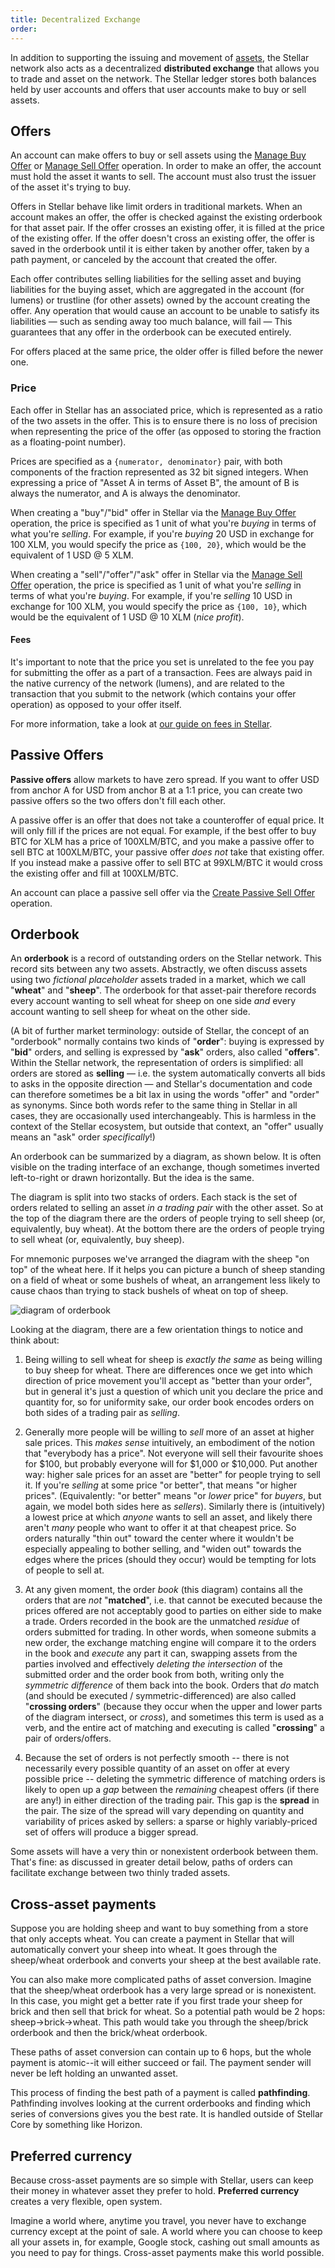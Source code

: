 ```yaml
---
title: Decentralized Exchange
order:
---
```


In addition to supporting the issuing and movement of [assets](./assets.mdx), the Stellar network also acts as a decentralized **distributed exchange** that allows you to trade and asset on the network. The Stellar ledger stores both balances held by user accounts and offers that user accounts make to buy or sell assets.

## Offers

An account can make offers to buy or sell assets using the [Manage Buy Offer](../start/list-of-operations.mdx#manage-buy-offer) or [Manage Sell Offer](../start/list-of-operations.mdx#manage-sell-offer) operation. In order to make an offer, the account must hold the asset it wants to sell. The account must also trust the issuer of the asset it's trying to buy.

Offers in Stellar behave like limit orders in traditional markets. When an account makes an offer, the offer is checked against the existing orderbook for that asset pair. If the offer crosses an existing offer, it is filled at the price of the existing offer. If the offer doesn't cross an existing offer, the offer is saved in the orderbook until it is either taken by another offer, taken by a path payment, or canceled by the account that created the offer.

Each offer contributes selling liabilities for the selling asset and buying liabilities for the buying asset, which are aggregated in the account (for lumens) or trustline (for other assets) owned by the account creating the offer. Any operation that would cause an account to be unable to satisfy its liabilities — such as sending away too much balance, will fail — This guarantees that any offer in the orderbook can be executed entirely.

For offers placed at the same price, the older offer is filled before the newer one.

### Price

Each offer in Stellar has an associated price, which is represented as a ratio of the two assets in the offer. This is to ensure there is no loss of precision when representing the price of the offer (as opposed to storing the fraction as a floating-point number).

Prices are specified as a `{numerator, denominator}` pair, with both components of the fraction represented as 32 bit signed integers. When expressing a price of "Asset A in terms of Asset B", the amount of B is always the numerator, and A is always the denominator.

When creating a "buy"/"bid" offer in Stellar via the [Manage Buy Offer](../start/list-of-operations.mdx#manage-buy-offer) operation, the price is specified as 1 unit of what you're _buying_ in terms of what you're _selling_. For example, if you're _buying_ 20 USD in exchange for 100 XLM, you would specify the price as `{100, 20}`, which would be the equivalent of 1 USD @ 5 XLM.

When creating a "sell"/"offer"/"ask" offer in Stellar via the [Manage Sell Offer](../start/list-of-operations.mdx#manage-sell-offer) operation, the price is specified as 1 unit of what you're _selling_ in terms of what you're _buying_. For example, if you're _selling_ 10 USD in exchange for 100 XLM, you would specify the price as `{100, 10}`, which would be the equivalent of 1 USD @ 10 XLM (_nice profit_).

#### Fees

It's important to note that the price you set is unrelated to the fee you pay for submitting the offer as a part of a transaction. Fees are always paid in the native currency of the network (lumens), and are related to the transaction that you submit to the network (which contains your offer operation) as opposed to your offer itself.

For more information, take a look at [our guide on fees in Stellar](./fees.mdx).

## Passive Offers

**Passive offers** allow markets to have zero spread. If you want to offer USD from anchor A for USD from anchor B at a 1:1 price, you can create two passive offers so the two offers don't fill each other.

A passive offer is an offer that does not take a counteroffer of equal price. It will only fill if the prices are not equal. For example, if the best offer to buy BTC for XLM has a price of 100XLM/BTC, and you make a passive offer to sell BTC at 100XLM/BTC, your passive offer _does not_ take that existing offer. If you instead make a passive offer to sell BTC at 99XLM/BTC it would cross the existing offer and fill at 100XLM/BTC.

An account can place a passive sell offer via the [Create Passive Sell Offer](./list-of-operations.md#create-passive-sell-offer) operation.

## Orderbook

An **orderbook** is a record of outstanding orders on the Stellar network. This record sits between any two assets. Abstractly, we often discuss assets using two _fictional placeholder_ assets traded in a market, which we call "**wheat**" and "**sheep**". The orderbook for that asset-pair therefore records every account wanting to sell wheat for sheep on one side _and_ every account wanting to sell sheep for wheat on the other side.

(A bit of further market terminology: outside of Stellar, the concept of an "orderbook" normally contains two kinds of "**order**": buying is expressed by "**bid**" orders, and selling is expressed by "**ask**" orders, also called "**offers**". Within the Stellar network, the representation of orders is simplified: all orders are stored as **selling** — i.e. the system automatically converts all bids to asks in the opposite direction — and Stellar's documentation and code can therefore sometimes be a bit lax in using the words "offer" and "order" as synonyms. Since both words refer to the same thing in Stellar in all cases, they are occasionally used interchangeably. This is harmless in the context of the Stellar ecosystem, but outside that context, an "offer" usually means an "ask" order _specifically_!)

An orderbook can be summarized by a diagram, as shown below. It is often visible on the trading interface of an exchange, though sometimes inverted left-to-right or drawn horizontally. But the idea is the same.

The diagram is split into two stacks of orders. Each stack is the set of orders related to selling an asset _in a trading pair_ with the other asset. So at the top of the diagram there are the orders of people trying to sell sheep (or, equivalently, buy wheat). At the bottom there are the orders of people trying to sell wheat (or, equivalently, buy sheep).

For mnemonic purposes we've arranged the diagram with the sheep "on top" of the wheat here. If it helps you can picture a bunch of sheep standing on a field of wheat or some bushels of wheat, an arrangement less likely to cause chaos than trying to stack bushels of wheat on top of sheep.

![diagram of orderbook](assets/orderbook.png)

Looking at the diagram, there are a few orientation things to notice and think about:

1. Being willing to sell wheat for sheep is _exactly the same_ as being willing to buy sheep for wheat. There are differences once we get into which direction of price movement you'll accept as "better than your order", but in general it's just a question of which unit you declare the price and quantity for, so for uniformity sake, our order book encodes orders on both sides of a trading pair as _selling_.

2. Generally more people will be willing to _sell_ more of an asset at higher sale prices. This _makes sense_ intuitively, an embodiment of the notion that "everybody has a price". Not everyone will sell their favourite shoes for $100, but probably everyone will for $1,000 or \$10,000. Put another way: higher sale prices for an asset are "better" for people trying to sell it. If you're _selling_ at some price "or better", that means "or higher prices". (Equivalently: "or better" means "or _lower_ price" for _buyers_, but again, we model both sides here as _sellers_). Similarly there is (intuitively) a lowest price at which _anyone_ wants to sell an asset, and likely there aren't _many_ people who want to offer it at that cheapest price. So orders naturally "thin out" toward the center where it wouldn't be especially appealing to bother selling, and "widen out" towards the edges where the prices (should they occur) would be tempting for lots of people to sell at.

3. At any given moment, the order _book_ (this diagram) contains all the orders that are _not_ "**matched**", i.e. that cannot be executed because the prices offered are not acceptably good to parties on either side to make a trade. Orders recorded in the book are the unmatched _residue_ of orders submitted for trading. In other words, when someone submits a new order, the exchange matching engine will compare it to the orders in the book and _execute_ any part it can, swapping assets from the parties involved and effectively _deleting the intersection_ of the submitted order and the order book from both, writing only the _symmetric difference_ of them back into the book. Orders that _do_ match (and should be executed / symmetric-differenced) are also called "**crossing orders**" (because they occur when the upper and lower parts of the diagram intersect, or _cross_), and sometimes this term is used as a verb, and the entire act of matching and executing is called "**crossing**" a pair of orders/offers.

4. Because the set of orders is not perfectly smooth -- there is not necessarily every possible quantity of an asset on offer at every possible price -- deleting the symmetric difference of matching orders is likely to open up a _gap_ between the _remaining_ cheapest offers (if there are any!) in either direction of the trading pair. This gap is the **spread** in the pair. The size of the spread will vary depending on quantity and variability of prices asked by sellers: a sparse or highly variably-priced set of offers will produce a bigger spread.

Some assets will have a very thin or nonexistent orderbook between them. That's fine: as discussed in greater detail below, paths of orders can facilitate exchange between two thinly traded assets.

## Cross-asset payments

Suppose you are holding sheep and want to buy something from a store that only accepts wheat. You can create a payment in Stellar that will automatically convert your sheep into wheat. It goes through the sheep/wheat orderbook and converts your sheep at the best available rate.

You can also make more complicated paths of asset conversion. Imagine that the sheep/wheat orderbook has a very large spread or is nonexistent. In this case, you might get a better rate if you first trade your sheep for brick and then sell that brick for wheat. So a potential path would be 2 hops: sheep->brick->wheat. This path would take you through the sheep/brick orderbook and then the brick/wheat orderbook.

These paths of asset conversion can contain up to 6 hops, but the whole payment is atomic--it will either succeed or fail. The payment sender will never be left holding an unwanted asset.

This process of finding the best path of a payment is called **pathfinding**. Pathfinding involves looking at the current orderbooks and finding which series of conversions gives you the best rate. It is handled outside of Stellar Core by something like Horizon.

## Preferred currency

Because cross-asset payments are so simple with Stellar, users can keep their money in whatever asset they prefer to hold. **Preferred currency** creates a very flexible, open system.

Imagine a world where, anytime you travel, you never have to exchange currency except at the point of sale. A world where you can choose to keep all your assets in, for example, Google stock, cashing out small amounts as you need to pay for things. Cross-asset payments make this world possible.
